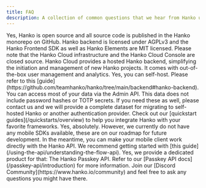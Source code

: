 ```yaml
---
title: FAQ
description: A collection of common questions that we hear from Hanko users.
---
```


<AccordionGroup>
<Accordion title="Is Hanko open source?">
Yes, Hanko is open source and all source code is published in the Hanko monorepo on GitHub. Hanko backend is licensed under AGPLv3 and the Hanko Frontend SDK as well as Hanko Elements are MIT licensed. Please note that the Hanko Cloud infrastructure and the Hanko Cloud Console are closed source.
</Accordion>

<Accordion title="What is Hanko Cloud?">
  Hanko Cloud provides a hosted Hanko backend, simplifying the initiation and
  management of new Hanko projects. It comes with out-of-the-box user management
  and analytics.
</Accordion>

<Accordion title="Can I self-host Hanko?">
  Yes, you can self-host. Please refer to this
  [guide](https://github.com/teamhanko/hanko/tree/main/backend#hanko-backend).
</Accordion>

<Accordion title="How can I get my data out of Hanko Cloud?">
  You can access most of your data via the Admin API. This data does not include password hashes or TOTP secrets. If you need these as well, please contact us and we will provide a complete dataset for migrating to self-hosted Hanko or another authentication provider.
</Accordion>

<Accordion title="How can I integrate Hanko to my app?">
  Check out our [quickstart guides](/quickstarts/overview) to help you
  integrate Hanko with your favorite frameworks.
</Accordion>

<Accordion title="Can I integrate Hanko to a mobile app?">
  Yes, absolutely. However, we currently do not have any mobile SDKs available, these are on our roadmap for future development. In the
  meantime, you can make your mobile client work directly with the Hanko API. We recommend getting started with [this guide](/using-the-api/understanding-the-flow-api).
</Accordion>

<Accordion title="Can I use Hanko to add passkeys to my existing authentication solution?">
  Yes, we provide a dedicated product for that: The Hanko Passkey API. Refer to our [Passkey API docs](/passkey-api/introduction) for more
  information.
</Accordion>

<Accordion title="My question is not listed here">
Join our [Discord Community](https://www.hanko.io/community) and feel free to ask any questions you might have there.
</Accordion>
</AccordionGroup>
